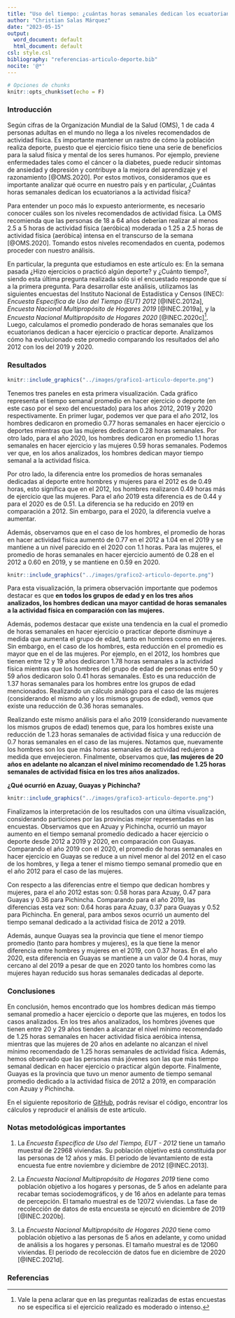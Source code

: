 ```yaml
---
title: "Uso del tiempo: ¿cuántas horas semanales dedican los ecuatorianos a la actividad física?"
author: "Christian Salas Márquez"
date: "2023-05-15"
output:
  word_document: default
  html_document: default
csl: style.csl
bibliography: "referencias-articulo-deporte.bib"
nocite: '@*'
---
```


```r
# Opciones de chunks
knitr::opts_chunk$set(echo = F)
```

### Introducción

Según cifras de la Organización Mundial de la Salud (OMS), 1 de cada 4 personas adultas en el mundo no llega a los niveles recomendados de actividad física. Es importante mantener un rastro de cómo la población realiza deporte, puesto que el ejercicio físico tiene una serie de beneficios para la salud física y mental de los seres humanos. Por ejemplo, previene enfermedades tales como el cáncer o la diabetes, puede reducir síntomas de ansiedad y depresión y contribuye a la mejora del aprendizaje y el razonamiento [@OMS.2020]. Por estos motivos, consideramos que es importante analizar qué ocurre en nuestro país y en particular, ¿Cuántas horas semanales dedican los ecuatorianos a la actividad física? 

Para entender un poco más lo expuesto anteriormente, es necesario conocer cuáles son los niveles recomendados de actividad física. La OMS recomienda que las personas de 18 a 64 años deberían realizar al menos 2.5 a 5 horas de actividad física (aeróbica) moderada o 1.25 a 2.5 horas de actividad física (aeróbica) intensa en el transcurso de la semana [@OMS.2020]. Tomando estos niveles recomendados en cuenta, podemos proceder con nuestro análisis.

En particular, la pregunta que estudiamos en este artículo es: En la semana pasada ¿Hizo ejercicios o practicó algún deporte? y ¿Cuánto tiempo?, siendo esta última pregunta realizada sólo si el encuestado responde que sí a la primera pregunta. Para desarrollar este análisis, utilizamos las siguientes encuestas del Instituto Nacional de Estadística y Censos (INEC): _Encuesta Específica de Uso del Tiempo (EUT) 2012_ [@INEC.2012a], _Encuesta Nacional Multipropósito de Hogares 2019_ [@INEC.2019a], y la _Encuesta Nacional Multipropósito de Hogares 2020_ [@INEC.2020c]^[Vale la pena aclarar que en las preguntas realizadas de estas encuestas no se especifica si el ejercicio realizado es moderado o intenso.]. Luego, calculamos el promedio ponderado de horas semanales que los ecuatorianos dedican a hacer ejercicio o practicar deporte. Analizamos cómo ha evolucionado este promedio comparando los resultados del año 2012 con los del 2019 y 2020. 

### Resultados

```r
knitr::include_graphics("../images/grafico1-articulo-deporte.png")
```

Tenemos tres paneles en esta primera visualización. Cada gráfico representa el tiempo semanal promedio en hacer ejercicio o deporte (en este caso por el sexo del encuestado) para los años 2012, 2019 y 2020 respectivamente. En primer lugar, podemos ver que para el año 2012, los hombres dedicaron en promedio 0.77 horas semanales en hacer ejercicio o deportes mientras que las mujeres dedicaron 0.28 horas semanales. Por otro lado, para el año 2020, los hombres dedicaron en promedio 1.1 horas semanales en hacer ejercicio y las mujeres 0.59 horas semanales. Podemos ver que, en los años analizados, los hombres dedican mayor tiempo semanal a la actividad física.

Por otro lado, la diferencia entre los promedios de horas semanales dedicadas al deporte entre hombres y mujeres para el 2012 es de 0.49 horas, esto significa que en el 2012, los hombres realizaron 0.49 horas más de ejercicio que las mujeres. Para el año 2019 esta diferencia es de 0.44 y para el 2020 es de 0.51. La diferencia se ha reducido en 2019 en comparación a 2012. Sin embargo, para el 2020, la diferencia vuelve a aumentar.

Además, observamos que en el caso de los hombres, el promedio de horas en hacer actividad física aumentó de 0.77 en el 2012 a 1.04 en el 2019 y se mantiene a un nivel parecido en el 2020 con 1.1 horas. Para las mujeres, el promedio de horas semanales en hacer ejercicio aumentó de 0.28 en el 2012 a 0.60 en 2019, y se mantiene en 0.59 en 2020.

```r
knitr::include_graphics("../images/grafico2-articulo-deporte.png")
```

Para esta visualización, la primera observación importante que podemos destacar es que __en todos los grupos de edad y en los tres años analizados, los hombres dedican una mayor cantidad de horas semanales a la actividad física en comparación con las mujeres.__ 

Además, podemos destacar que existe una tendencia en la cual el promedio de horas semanales en hacer ejercicio o practicar deporte disminuye a medida que aumenta el grupo de edad, tanto en hombres como en mujeres. Sin embargo, en el caso de los hombres, esta reducción en el promedio es mayor que en el de las mujeres. Por ejemplo, en el 2012, los hombres que tienen entre 12 y 19 años dedicaron 1.78 horas semanales a la actividad física mientras que los hombres del grupo de edad de personas entre 50 y 59 años dedicaron solo 0.41 horas semanales. Esto es una reducción de 1.37 horas semanales para los hombres entre los grupos de edad mencionados. Realizando un cálculo análogo para el caso de las mujeres (considerando el mismo año y los mismos grupos de edad), vemos que existe una reducción de 0.36 horas semanales.

Realizando este mismo análisis para el año 2019 (considerando nuevamente los mismos grupos de edad) tenemos que, para los hombres existe una reducción de 1.23 horas semanales de actividad física y una reducción de 0.7 horas semanales en el caso de las mujeres. Notamos que, nuevamente los hombres son los que más horas semanales de actividad redujeron a medida que envejecieron. Finalmente, observamos que, __las mujeres de 20 años en adelante no alcanzan el nivel mínimo recomendado de 1.25 horas semanales de actividad física en los tres años analizados.__

__¿Qué ocurrió en Azuay, Guayas y Pichincha?__

```r
knitr::include_graphics("../images/grafico3-articulo-deporte.png")
```

Finalizamos la interpretación de los resultados con una última visualización, considerando particiones por las provincias mejor representadas en las encuestas. Observamos que en Azuay y Pichincha, ocurrió un mayor aumento en el tiempo semanal promedio dedicado a hacer ejercicio o deporte desde 2012 a 2019 y 2020, en comparación con Guayas. Comparando el año 2019 con el 2020, el promedio de horas semanales en hacer ejercicio en Guayas se reduce a un nivel menor al del 2012 en el caso de los hombres, y llega a tener el mismo tiempo semanal promedio que en el año 2012 para el caso de las mujeres. 

Con respecto a las diferencias entre el tiempo que dedican hombres y mujeres, para el año 2012 estas son: 0.58 horas para Azuay, 0.47 para Guayas y 0.36 para Pichincha. Comparando para el año 2019, las diferencias esta vez son: 0.64 horas para Azuay, 0.37 para Guayas y 0.52 para Pichincha. En general, para ambos sexos ocurrió un aumento del tiempo semanal dedicado a la actividad física de 2012 a 2019.

Además, aunque Guayas sea la provincia que tiene el menor tiempo promedio (tanto para hombres y mujeres), es la que tiene la menor diferencia entre hombres y mujeres en el 2019, con 0.37 horas. En el año 2020, esta diferencia en Guayas se mantiene a un valor de 0.4 horas, muy cercano al del 2019 a pesar de que en 2020 tanto los hombres como las mujeres hayan reducido sus horas semanales dedicadas al deporte.

### Conclusiones

En conclusión, hemos encontrado que los hombres dedican más tiempo semanal promedio a hacer ejercicio o deporte que las mujeres, en todos los casos analizados. En los tres años analizados, los hombres jóvenes que tienen entre 20 y 29 años tienden a alcanzar el nivel mínimo recomendado de 1.25 horas semanales en hacer actividad física aeróbica intensa, mientras que las mujeres de 20 años en adelante no alcanzan el nivel mínimo recomendado de 1.25 horas semanales de actividad física. Además, hemos observado que las personas más jóvenes son las que más tiempo semanal dedican en hacer ejercicio o practicar algún deporte. Finalmente, Guayas es la provincia que tuvo un menor aumento de tiempo semanal promedio dedicado a la actividad física de 2012 a 2019, en comparación con Azuay y Pichincha.

En el siguiente repositorio de [GitHub](https://github.com/christianjaviersalasmarquez/ut-ec-semanal-deportes), podrás revisar el código, encontrar los cálculos y reproducir el análisis de este artículo. 

### Notas metodológicas importantes

(1) La _Encuesta Específica de Uso del Tiempo, EUT - 2012_ tiene un tamaño muestral de 22968 viviendas. Su población objetivo está constituida por las personas de 12 años y más. El periodo de levantamiento de esta encuesta fue entre noviembre y diciembre de 2012 [@INEC.2013].

(2) La _Encuesta Nacional Multipropósito de Hogares 2019_ tiene como población objetivo a los hogares y personas, de 5 años en adelante para recabar temas sociodemográficos, y de 16 años en adelante para temas de percepción. El tamaño muestral es de 12072 viviendas. La fase de recolección de datos de esta encuesta se ejecutó en diciembre de 2019 [@INEC.2020b].

(3) La _Encuesta Nacional Multipropósito de Hogares 2020_ tiene como población objetivo a las personas de 5 años en adelante, y como unidad de análisis a los hogares y personas. El tamaño muestral es de 12060 viviendas. El periodo de recolección de datos fue en diciembre de 2020 [@INEC.2021d].

### Referencias